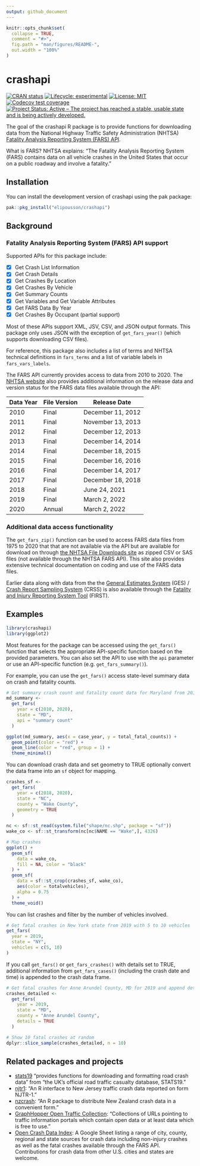 ```yaml
---
output: github_document
---
```


<!-- README.md is generated from README.Rmd. Please edit that file -->

```r
knitr::opts_chunk$set(
  collapse = TRUE,
  comment = "#>",
  fig.path = "man/figures/README-",
  out.width = "100%"
)
```

# crashapi

<!-- badges: start -->
[![CRAN status](https://www.r-pkg.org/badges/version/crashapi)](https://CRAN.R-project.org/package=crashapi)
[![Lifecycle: experimental](https://img.shields.io/badge/lifecycle-experimental-orange.svg)](https://lifecycle.r-lib.org/articles/stages.html#experimental)
 [![License: MIT](https://img.shields.io/badge/License-MIT-yellow.svg)](https://opensource.org/licenses/MIT)
[![Codecov test coverage](https://codecov.io/gh/elipousson/crashapi/branch/main/graph/badge.svg)](https://app.codecov.io/gh/elipousson/crashapi?branch=main)
[![Project Status: Active – The project has reached a stable, usable state and is being actively developed.](https://www.repostatus.org/badges/latest/active.svg)](https://www.repostatus.org/#active)
<!-- badges: end -->

The goal of the crashapi R package is to provide functions for downloading data from the National Highway Traffic Safety Administration (NHTSA) [Fatality Analysis Reporting System (FARS) API](https://crashviewer.nhtsa.dot.gov/CrashAPI/).

What is FARS? NHTSA explains: "The Fatality Analysis Reporting System (FARS) contains data on all vehicle crashes in the United States that occur on a public roadway and involve a fatality."

## Installation

You can install the development version of crashapi using the pak package:

``` r
pak::pkg_install("elipousson/crashapi")
```

## Background

### Fatality Analysis Reporting System (FARS) API support

Supported APIs for this package include:

-   [x] Get Crash List Information
-   [X] Get Crash Details
-   [x] Get Crashes By Location
-   [X] Get Crashes By Vehicle
-   [x] Get Summary Counts
-   [x] Get Variables and Get Variable Attributes
-   [x] Get FARS Data By Year
-   [X] Get Crashes By Occupant (partial support)

Most of these APIs support XML, JSV, CSV, and JSON output formats. This package only uses JSON with the exception of `get_fars_year()` (which supports downloading CSV files).

For reference, this package also includes a list of terms and NHTSA technical definitions in `fars_terms` and a list of variable labels in `fars_vars_labels`.

The FARS API currently provides access to data from 2010 to 2020. The [NHTSA website](https://www-fars.nhtsa.dot.gov/Help/helplinks.aspx) also provides additional information on the release data and version status for the FARS data files available through the API:

| Data Year | File Version | Release Date      |
|-----------|--------------|-------------------|
| 2010      | Final        | December 11, 2012 |
| 2011      | Final        | November 13, 2013 |
| 2012      | Final        | December 12, 2013 |
| 2013      | Final        | December 14, 2014 |
| 2014      | Final        | December 18, 2015 |
| 2015      | Final        | December 16, 2016 |
| 2016      | Final        | December 14, 2017 |
| 2017      | Final        | December 18, 2018 |
| 2018      | Final        | June 24, 2021     |
| 2019      | Final        | March 2, 2022     |
| 2020      | Annual       | March 2, 2022     |


### Additional data access functionality

The `get_fars_zip()` function can be used to access FARS data files from 1975 to 2020 that that are not available via the API but are available for download on through [the NHTSA File Downloads site](https://www.nhtsa.gov/file-downloads?p=nhtsa/downloads/FARS/) as zipped CSV or SAS files (not available through the NHTSA FARS API). This site also provides extensive technical documentation on coding and use of the FARS data files.

Earlier data along with data from the the [General Estimates System](https://www.nhtsa.gov/national-automotive-sampling-system-nass/nass-general-estimates-system) (GES) / [Crash Report Sampling System](https://www.nhtsa.gov/crash-data-systems/crash-report-sampling-system-crss) (CRSS) is also available through the [Fatality and Injury Reporting System Tool](https://cdan.dot.gov/query) (FIRST).

## Examples

```r
library(crashapi)
library(ggplot2)
```

Most features for the package can be accessed using the `get_fars()` function that selects the appropriate API-specific function based on the provided parameters. You can also set the API to use with the `api` parameter or use an API-specific function (e.g. `get_fars_summary()`).

For example, you can use the `get_fars()` access state-level summary data on crash and fatality counts.

```r
# Get summary crash count and fatality count data for Maryland from 2010 to 2019
md_summary <-
  get_fars(
    year = c(2010, 2020),
    state = "MD",
    api = "summary count"
  )

ggplot(md_summary, aes(x = case_year, y = total_fatal_counts)) +
  geom_point(color = "red") +
  geom_line(color = "red", group = 1) +
  theme_minimal()
```

You can download crash data and set geometry to TRUE optionally convert the data frame into an `sf` object for mapping.

```r
crashes_sf <-
  get_fars(
    year = c(2018, 2020),
    state = "NC",
    county = "Wake County",
    geometry = TRUE
  )

nc <- sf::st_read(system.file("shape/nc.shp", package = "sf"))
wake_co <- sf::st_transform(nc[nc$NAME == "Wake",], 4326)

# Map crashes
ggplot() +
  geom_sf(
    data = wake_co,
    fill = NA, color = "black"
  ) +
  geom_sf(
    data = sf::st_crop(crashes_sf, wake_co),
    aes(color = totalvehicles),
    alpha = 0.75
  ) +
  theme_void()
```

You can list crashes and filter by the number of vehicles involved.

```r
# Get fatal crashes in New York state from 2019 with 5 to 10 vehicles
get_fars(
  year = 2019,
  state = "NY",
  vehicles = c(5, 10)
)
```

If you call `get_fars()` or `get_fars_crashes()` with details set to TRUE, additional information from `get_fars_cases()` (including the crash date and time) is appended to the crash data frame.

```r
# Get fatal crashes for Anne Arundel County, MD for 2019 and append details
crashes_detailed <-
  get_fars(
    year = 2019,
    state = "MD",
    county = "Anne Arundel County",
    details = TRUE
  )

# Show 10 fatal crashes at random
dplyr::slice_sample(crashes_detailed, n = 10)
```

## Related packages and projects

-   [stats19](https://github.com/ropensci/stats19) "provides functions for downloading and formatting road crash data" from "the UK's official road traffic casualty database, STATS19."
-   [njtr1](https://github.com/gavinrozzi/njtr1): "An R interface to New Jersey traffic crash data reported on form NJTR-1."
-   [nzcrash](https://github.com/nacnudus/nzcrash): "An R package to distribute New Zealand crash data in a convenient form."
-   [GraphHopper Open Traffic Collection](https://github.com/graphhopper/open-traffic-collection): "Collections of URLs pointing to traffic information portals which contain open data or at least data which is free to use."
-   [Open Crash Data Index](https://docs.google.com/spreadsheets/d/1rmn6GbHNkfWLLDEEmA87iuy2yHdh7hBybCTZiQJEY0k/edit?usp=sharing): A Google Sheet listing a range of city, county, regional and state sources for crash data including non-injury crashes as well as the fatal crashes available through the FARS API. Contributions for crash data from other U.S. cities and states are welcome.
